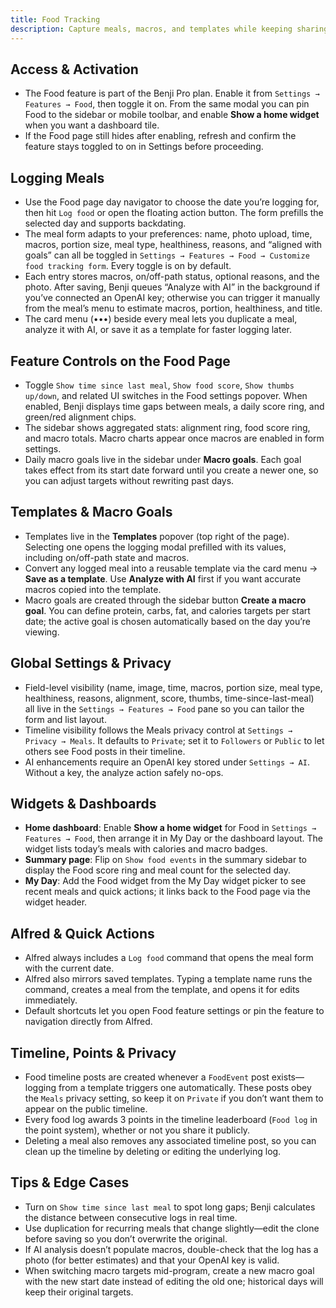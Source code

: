 ```yaml
---
title: Food Tracking
description: Capture meals, macros, and templates while keeping sharing under your control
---
```


## Access & Activation

- The Food feature is part of the Benji Pro plan. Enable it from `Settings → Features → Food`, then toggle it on. From the same modal you can pin Food to the sidebar or mobile toolbar, and enable **Show a home widget** when you want a dashboard tile.
- If the Food page still hides after enabling, refresh and confirm the feature stays toggled to on in Settings before proceeding.

## Logging Meals

- Use the Food page day navigator to choose the date you’re logging for, then hit `Log food` or open the floating action button. The form prefills the selected day and supports backdating.
- The meal form adapts to your preferences: name, photo upload, time, macros, portion size, meal type, healthiness, reasons, and “aligned with goals” can all be toggled in `Settings → Features → Food → Customize food tracking form`. Every toggle is on by default.
- Each entry stores macros, on/off-path status, optional reasons, and the photo. After saving, Benji queues “Analyze with AI” in the background if you’ve connected an OpenAI key; otherwise you can trigger it manually from the meal’s menu to estimate macros, portion, healthiness, and title.
- The card menu (•••) beside every meal lets you duplicate a meal, analyze it with AI, or save it as a template for faster logging later.

## Feature Controls on the Food Page

- Toggle `Show time since last meal`, `Show food score`, `Show thumbs up/down`, and related UI switches in the Food settings popover. When enabled, Benji displays time gaps between meals, a daily score ring, and green/red alignment chips.
- The sidebar shows aggregated stats: alignment ring, food score ring, and macro totals. Macro charts appear once macros are enabled in form settings.
- Daily macro goals live in the sidebar under **Macro goals**. Each goal takes effect from its start date forward until you create a newer one, so you can adjust targets without rewriting past days.

## Templates & Macro Goals

- Templates live in the **Templates** popover (top right of the page). Selecting one opens the logging modal prefilled with its values, including on/off-path state and macros.
- Convert any logged meal into a reusable template via the card menu → **Save as a template**. Use **Analyze with AI** first if you want accurate macros copied into the template.
- Macro goals are created through the sidebar button **Create a macro goal**. You can define protein, carbs, fat, and calories targets per start date; the active goal is chosen automatically based on the day you’re viewing.

## Global Settings & Privacy

- Field-level visibility (name, image, time, macros, portion size, meal type, healthiness, reasons, alignment, score, thumbs, time-since-last-meal) all live in the `Settings → Features → Food` pane so you can tailor the form and list layout.
- Timeline visibility follows the Meals privacy control at `Settings → Privacy → Meals`. It defaults to `Private`; set it to `Followers` or `Public` to let others see Food posts in their timeline.
- AI enhancements require an OpenAI key stored under `Settings → AI`. Without a key, the analyze action safely no-ops.

## Widgets & Dashboards

- **Home dashboard**: Enable **Show a home widget** for Food in `Settings → Features → Food`, then arrange it in My Day or the dashboard layout. The widget lists today’s meals with calories and macro badges.
- **Summary page**: Flip on `Show food events` in the summary sidebar to display the Food score ring and meal count for the selected day.
- **My Day**: Add the Food widget from the My Day widget picker to see recent meals and quick actions; it links back to the Food page via the widget header.

## Alfred & Quick Actions

- Alfred always includes a `Log food` command that opens the meal form with the current date.
- Alfred also mirrors saved templates. Typing a template name runs the command, creates a meal from the template, and opens it for edits immediately.
- Default shortcuts let you open Food feature settings or pin the feature to navigation directly from Alfred.

## Timeline, Points & Privacy

- Food timeline posts are created whenever a `FoodEvent` post exists—logging from a template triggers one automatically. These posts obey the `Meals` privacy setting, so keep it on `Private` if you don’t want them to appear on the public timeline.
- Every food log awards 3 points in the timeline leaderboard (`Food log` in the point system), whether or not you share it publicly.
- Deleting a meal also removes any associated timeline post, so you can clean up the timeline by deleting or editing the underlying log.

## Tips & Edge Cases

- Turn on `Show time since last meal` to spot long gaps; Benji calculates the distance between consecutive logs in real time.
- Use duplication for recurring meals that change slightly—edit the clone before saving so you don’t overwrite the original.
- If AI analysis doesn’t populate macros, double-check that the log has a photo (for better estimates) and that your OpenAI key is valid.
- When switching macro targets mid-program, create a new macro goal with the new start date instead of editing the old one; historical days will keep their original targets.

